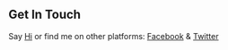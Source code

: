 ## Get In Touch

Say [Hi](https://doesnotleadanywhere.com) or find me on other platforms: [Facebook](https://facebook.com/adlaonmde) & [Twitter](https://twitter.com/adlaonmde)